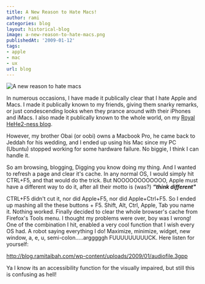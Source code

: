 ```yaml
---
title: A New Reason to Hate Macs!
author: rami
categories: blog
layout: historical-blog
image: a-new-reason-to-hate-macs.png
publishedAt: '2009-01-12'
tags:
- apple
- mac
- ux
url: blog
---
```


![A new reason to hate macs](/assets/images/content/blog/a-new-reason-to-hate-macs.png)

In numerous occasions, I have made it publically clear that I hate Apple and Macs. I made it publically known to my friends, giving them snarky remarks, or just condescending looks when they prance around with their iPhones and iMacs. I also made it publically known to the whole world, on my [Royal HeHe2-ness blog](/2008/07/25/iphone-3g-a-beautiful-jail/).

However, my brother Obai (or oobi) owns a Macbook Pro, he came back to Jeddah for his wedding, and I ended up using his Mac since my PC (Ubuntu) stopped working for some hardware failure. No biggie, I think I can handle it.

So am browsing, blogging, Digging you know doing my thing. And I wanted to refresh a page and clear it's cache. In any normal OS, I would simply hit CTRL+F5, and that would do the trick. But NOOOOOOOOOOOO, Apple must have a different way to do it, after all their motto is (was?) *__“think different"__*

CTRL+F5 didn't cut it, nor did Apple+F5, nor did Apple+Ctrl+F5. So I ended up mashing all the these buttons + F5. Shift, Alt, Ctrl, Apple, Tab you name it. Nothing worked.  Finally decided to clear the whole browser's cache from Firefox's Tools menu. I thought my problems were over, boy was I wrong! One of the combination I hit, enabled a very cool function that I wish every OS had. A robot saying everything I do! Maximize, minimize, widget, new window, a, e, u, semi-colon…..argggggh FUUUUUUUUUCK. Here listen for yourself:

<a href="http://blog.ramitaibah.com/wp-content/uploads/2009/01/audiofile.3gpp">http://blog.ramitaibah.com/wp-content/uploads/2009/01/audiofile.3gpp</a>

Ya I know its an accessibility function for the visually impaired, but still this is confusing as hell!
